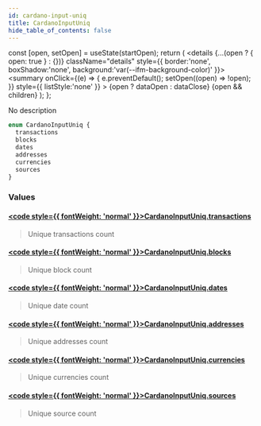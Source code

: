 ```yaml
---
id: cardano-input-uniq
title: CardanoInputUniq
hide_table_of_contents: false
---
```







  const [open, setOpen] = useState(startOpen);
  return (
    <details {...(open ? { open: true } : {})} className="details" style={{ border:'none', boxShadow:'none', background:'var(--ifm-background-color)' }}>
      <summary
        onClick={(e) => {
          e.preventDefault();
          setOpen((open) => !open);
        }}
        style={{ listStyle:'none' }}
      >
      {open ? dataOpen : dataClose}
      </summary>
      {open && children}
    </details>
  );
};








No description


```graphql
enum CardanoInputUniq {
  transactions
  blocks
  dates
  addresses
  currencies
  sources
}
```




### Values

#### [<code style={{ fontWeight: 'normal' }}>CardanoInputUniq.<b>transactions</b></code>](#)  
> 
> 
> Unique transactions count
> 

#### [<code style={{ fontWeight: 'normal' }}>CardanoInputUniq.<b>blocks</b></code>](#)  
> 
> 
> Unique block count
> 

#### [<code style={{ fontWeight: 'normal' }}>CardanoInputUniq.<b>dates</b></code>](#)  
> 
> 
> Unique date count
> 

#### [<code style={{ fontWeight: 'normal' }}>CardanoInputUniq.<b>addresses</b></code>](#)  
> 
> 
> Unique addresses count
> 

#### [<code style={{ fontWeight: 'normal' }}>CardanoInputUniq.<b>currencies</b></code>](#)  
> 
> 
> Unique currencies count
> 

#### [<code style={{ fontWeight: 'normal' }}>CardanoInputUniq.<b>sources</b></code>](#)  
> 
> 
> Unique source count
> 



